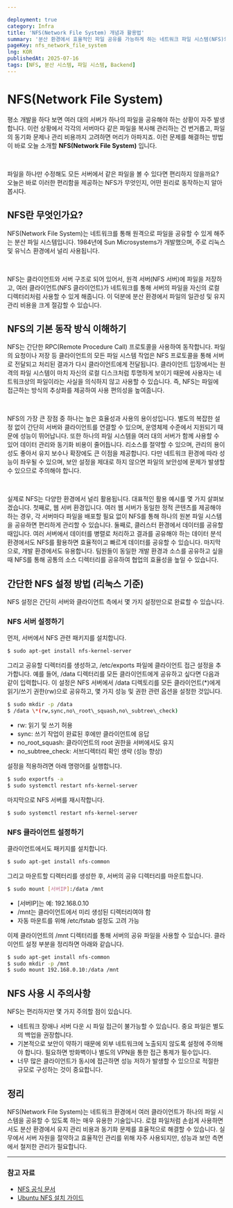 ```yaml
---

deployment: true
category: Infra
title: 'NFS(Network File System) 개념과 활용법'
summary: '분산 환경에서 효율적인 파일 공유를 가능하게 하는 네트워크 파일 시스템(NFS)의 개념과 실무 활용법에 대해 알아봅시다.'
pageKey: nfs_network_file_system
lng: KOR
publishedAt: 2025-07-16
tags: [NFS, 분산 시스템, 파일 시스템, Backend]
---
```


# NFS(Network File System)

평소 개발을 하다 보면 여러 대의 서버가 하나의 파일을 공유해야 하는 상황이 자주 발생합니다. 이런 상황에서 각각의 서버마다 같은 파일을 복사해 관리하는 건 번거롭고, 파일의 동기화 문제나 관리 비용까지 고려하면 머리가 아파지죠. 이런 문제를 해결하는 방법이 바로 오늘 소개할 **NFS(Network File System)** 입니다.

<br />

파일을 하나만 수정해도 모든 서버에서 같은 파일을 볼 수 있다면 편리하지 않을까요? 오늘은 바로 이러한 편리함을 제공하는 NFS가 무엇인지, 어떤 원리로 동작하는지 알아 봅시다.

## NFS란 무엇인가요?

NFS(Network File System)는 네트워크를 통해 원격으로 파일을 공유할 수 있게 해주는 분산 파일 시스템입니다. 1984년에 Sun Microsystems가 개발했으며, 주로 리눅스 및 유닉스 환경에서 널리 사용됩니다.

<br />

NFS는 클라이언트와 서버 구조로 되어 있어서, 원격 서버(NFS 서버)에 파일을 저장하고, 여러 클라이언트(NFS 클라이언트)가 네트워크를 통해 서버의 파일을 자신의 로컬 디렉터리처럼 사용할 수 있게 해줍니다. 이 덕분에 분산 환경에서 파일의 일관성 및 유지 관리 비용을 크게 절감할 수 있습니다.

## NFS의 기본 동작 방식 이해하기

NFS는 간단한 RPC(Remote Procedure Call) 프로토콜을 사용하여 동작합니다. 파일의 요청이나 저장 등 클라이언트의 모든 파일 시스템 작업은 NFS 프로토콜을 통해 서버로 전달되고 처리된 결과가 다시 클라이언트에게 전달됩니다. 클라이언트 입장에서는 원격의 파일 시스템이 마치 자신의 로컬 디스크처럼 투명하게 보이기 때문에 사용자는 네트워크상의 파일이라는 사실을 의식하지 않고 사용할 수 있습니다. 즉, NFS는 파일에 접근하는 방식의 추상화를 제공하여 사용 편의성을 높여줍니다.

<br />

NFS의 가장 큰 장점 중 하나는 높은 효율성과 사용의 용이성입니다. 별도의 복잡한 설정 없이 간단히 서버와 클라이언트를 연결할 수 있으며, 운영체제 수준에서 지원되기 때문에 성능이 뛰어납니다. 또한 하나의 파일 시스템을 여러 대의 서버가 함께 사용할 수 있어 데이터 관리와 동기화 비용이 줄어듭니다. 리소스를 절약할 수 있으며, 관리의 용이성도 좋아서 유지 보수나 확장에도 큰 이점을 제공합니다. 다만 네트워크 환경에 따라 성능이 좌우될 수 있으며, 보안 설정을 제대로 하지 않으면 파일의 보안성에 문제가 발생할 수 있으므로 주의해야 합니다.

<br />

실제로 NFS는 다양한 환경에서 널리 활용됩니다. 대표적인 활용 예시를 몇 가지 살펴보겠습니다. 첫째로, 웹 서버 환경입니다. 여러 웹 서버가 동일한 정적 콘텐츠를 제공해야 하는 경우, 각 서버마다 파일을 배포할 필요 없이 NFS를 통해 하나의 원본 파일 시스템을 공유하면 편리하게 관리할 수 있습니다. 둘째로, 클러스터 환경에서 데이터를 공유할 때입니다. 여러 서버에서 데이터를 병렬로 처리하고 결과를 공유해야 하는 데이터 분석 환경에서도 NFS를 활용하면 효율적이고 빠르게 데이터를 공유할 수 있습니다. 마지막으로, 개발 환경에서도 유용합니다. 팀원들이 동일한 개발 환경과 소스를 공유하고 싶을 때 NFS를 통해 공통의 소스 디렉터리를 공유하여 협업의 효율성을 높일 수 있습니다.

## 간단한 NFS 설정 방법 (리눅스 기준)

NFS 설정은 간단히 서버와 클라이언트 측에서 몇 가지 설정만으로 완료할 수 있습니다.

### NFS 서버 설정하기

먼저, 서버에서 NFS 관련 패키지를 설치합니다.

```bash
$ sudo apt-get install nfs-kernel-server
```

그리고 공유할 디렉터리를 생성하고, <codeline>/etc/exports</codeline> 파일에 클라이언트 접근 설정을 추가합니다. 예를 들어, <codeline>/data</codeline> 디렉터리를 모든 클라이언트에게 공유하고 싶다면 다음과 같이 입력합니다. 이 설정은 NFS 서버에서 /data 디렉토리를 모든 클라이언트(*)에게 읽기/쓰기 권한(rw)으로 공유하고, 몇 가지 성능 및 권한 관련 옵션을 설정한 것입니다.

```bash
$ sudo mkdir -p /data
$ /data \*(rw,sync,no\_root\_squash,no\_subtree\_check)
```

- rw: 읽기 및 쓰기 허용
- sync: 쓰기 작업이 완료된 후에만 클라이언트에 응답
- no_root_squash: 클라이언트의 root 권한을 서버에서도 유지
- no_subtree_check: 서브디렉터리 확인 생략 (성능 향상)

설정을 적용하려면 아래 명령어를 실행합니다.

```bash
$ sudo exportfs -a
$ sudo systemctl restart nfs-kernel-server
```

마지막으로 NFS 서버를 재시작합니다.

```bash
$ sudo systemctl restart nfs-kernel-server
```

### NFS 클라이언트 설정하기

클라이언트에서도 패키지를 설치합니다.

```bash
$ sudo apt-get install nfs-common
```

그리고 마운트할 디렉터리를 생성한 후, 서버의 공유 디렉터리를 마운트합니다.

```bash
$ sudo mount [서버IP]:/data /mnt
```

- [서버IP]는 예: 192.168.0.10
- /mnt는 클라이언트에서 미리 생성된 디렉터리여야 함
- 자동 마운트를 위해 /etc/fstab 설정도 고려 가능

이제 클라이언트의 <codeline>/mnt</codeline> 디렉터리를 통해 서버의 공유 파일을 사용할 수 있습니다. 클라이언트 설정 부분을 정리하면 아래와 같습니다.

```bash
$ sudo apt-get install nfs-common
$ sudo mkdir -p /mnt
$ sudo mount 192.168.0.10:/data /mnt
```

## NFS 사용 시 주의사항

NFS는 편리하지만 몇 가지 주의할 점이 있습니다.

- 네트워크 장애나 서버 다운 시 파일 접근이 불가능할 수 있습니다. 중요 파일은 별도의 백업을 권장합니다.
- 기본적으로 보안이 약하기 때문에 외부 네트워크에 노출되지 않도록 설정에 주의해야 합니다. 필요하면 방화벽이나 별도의 VPN을 통한 접근 통제가 필수입니다.
- 너무 많은 클라이언트가 동시에 접근하면 성능 저하가 발생할 수 있으므로 적절한 규모로 구성하는 것이 중요합니다.

## 정리

NFS(Network File System)는 네트워크 환경에서 여러 클라이언트가 하나의 파일 시스템을 공유할 수 있도록 하는 매우 유용한 기술입니다. 로컬 파일처럼 손쉽게 사용하면서도 분산 환경에서 유지 관리 비용과 동기화 문제를 효율적으로 해결할 수 있습니다. 실무에서 서버 자원을 절약하고 효율적인 관리를 위해 자주 사용되지만, 성능과 보안 측면에서 철저한 관리가 필요합니다.

---

### 참고 자료

* [NFS 공식 문서](https://linux.die.net/man/5/nfs)
* [Ubuntu NFS 설치 가이드](https://ubuntu.com/server/docs/service-nfs)
